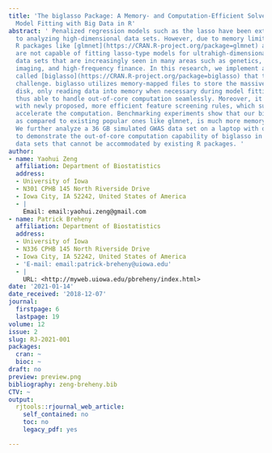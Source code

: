 ```yaml
---
title: 'The biglasso Package: A Memory- and Computation-Efficient Solver for Lasso
  Model Fitting with Big Data in R'
abstract: ' Penalized regression models such as the lasso have been extensively applied
  to analyzing high-dimensional data sets. However, due to memory limitations, existing
  R packages like [glmnet](https://CRAN.R-project.org/package=glmnet) and [ncvreg](https://CRAN.R-project.org/package=ncvreg)
  are not capable of fitting lasso-type models for ultrahigh-dimensional, multi-gigabyte
  data sets that are increasingly seen in many areas such as genetics, genomics, biomedical
  imaging, and high-frequency finance. In this research, we implement an R package
  called [biglasso](https://CRAN.R-project.org/package=biglasso) that tackles this
  challenge. biglasso utilizes memory-mapped files to store the massive data on the
  disk, only reading data into memory when necessary during model fitting, and is
  thus able to handle out-of-core computation seamlessly. Moreover, it''s equipped
  with newly proposed, more efficient feature screening rules, which substantially
  accelerate the computation. Benchmarking experiments show that our biglasso package,
  as compared to existing popular ones like glmnet, is much more memory- and computation-efficient.
  We further analyze a 36 GB simulated GWAS data set on a laptop with only 16 GB RAM
  to demonstrate the out-of-core computation capability of biglasso in analyzing massive
  data sets that cannot be accommodated by existing R packages. '
author:
- name: Yaohui Zeng
  affiliation: Department of Biostatistics
  address:
  - University of Iowa
  - N301 CPHB 145 North Riverside Drive
  - Iowa City, IA 52242, United States of America
  - |
    Email: email:yaohui.zeng@gmail.com
- name: Patrick Breheny
  affiliation: Department of Biostatistics
  address:
  - University of Iowa
  - N336 CPHB 145 North Riverside Drive
  - Iowa City, IA 52242, United States of America
  - 'E-mail: email:patrick-breheny@uiowa.edu'
  - |
    URL: <http://myweb.uiowa.edu/pbreheny/index.html>
date: '2021-01-14'
date_received: '2018-12-07'
journal:
  firstpage: 6
  lastpage: 19
volume: 12
issue: 2
slug: RJ-2021-001
packages:
  cran: ~
  bioc: ~
draft: no
preview: preview.png
bibliography: zeng-breheny.bib
CTV: ~
output:
  rjtools::rjournal_web_article:
    self_contained: no
    toc: no
    legacy_pdf: yes

---
```

